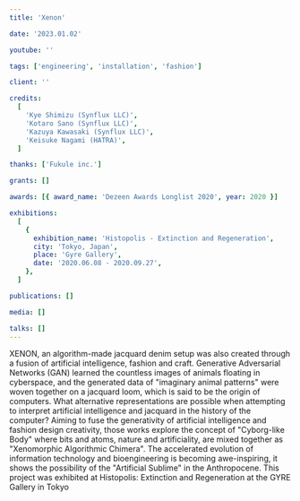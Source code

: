 ```yaml
---
title: 'Xenon'

date: '2023.01.02'

youtube: ''

tags: ['engineering', 'installation', 'fashion']

client: ''

credits:
  [
    'Kye Shimizu (Synflux LLC)',
    'Kotaro Sano (Synflux LLC)',
    'Kazuya Kawasaki (Synflux LLC)',
    'Keisuke Nagami (HATRA)',
  ]

thanks: ['Fukule inc.']

grants: []

awards: [{ award_name: 'Dezeen Awards Longlist 2020', year: 2020 }]

exhibitions:
  [
    {
      exhibition_name: 'Histopolis - Extinction and Regeneration',
      city: 'Tokyo, Japan',
      place: 'Gyre Gallery',
      date: '2020.06.08 - 2020.09.27',
    },
  ]

publications: []

media: []

talks: []
---
```



XENON, an algorithm-made jacquard denim setup was also created through a fusion of artificial intelligence, fashion and craft. Generative Adversarial Networks (GAN) learned the countless images of animals floating in cyberspace, and the generated data of "imaginary animal patterns" were woven together on a jacquard loom, which is said to be the origin of computers. What alternative representations are possible when attempting to interpret artificial intelligence and jacquard in the history of the computer?
Aiming to fuse the generativity of artificial intelligence and fashion design creativity, those works explore the concept of "Cyborg-like Body" where bits and atoms, nature and artificiality, are mixed together as "Xenomorphic Algorithmic Chimera". The accelerated evolution of information technology and bioengineering is becoming awe-inspiring, it shows the possibility of the "Artificial Sublime" in the Anthropocene.
This project was exhibited at Histopolis: Extinction and Regeneration at the GYRE Gallery in Tokyo